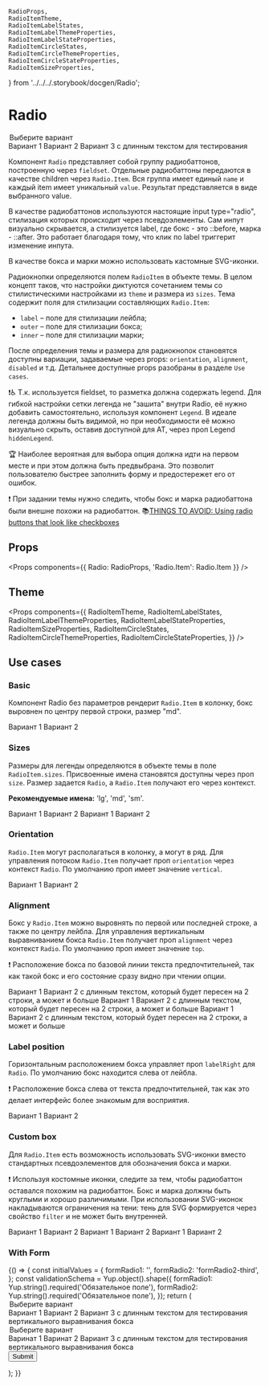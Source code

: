     RadioProps,
    RadioItemTheme,
    RadioItemLabelStates,
    RadioItemLabelThemeProperties,
    RadioItemLabelStateProperties,
    RadioItemCircleStates,
    RadioItemCircleThemeProperties,
    RadioItemCircleStateProperties,
    RadioItemSizeProperties,
} from '../../../.storybook/docgen/Radio';

<Meta title="Components / Radio" component={Radio} decorators={[centeredDecorator]} />

# Radio

<Story name="Knobs">
    <Radio
        name="radioLink"
        orientation={radios('Orientation', ['vertical', 'horizontal'], 'vertical', 'Radio props')}
        alignment={radios('Alignment', ['top', 'center', 'bottom'], 'top', 'Radio props')}
        size={radios('size', ['lg', 'md', 'sm'], 'md', 'Radio props')}
        labelRight={boolean('Label right', true, 'Radio props')}
        isOptional={boolean('Optional', true, 'Radio props')}
        defaultValue="second"
    >
        <Legend
            as="legend"
            hint="Подсказка"
            IconBefore={baseTheme.global.placeholder}
            IconAfter={baseTheme.global.placeholder}
        >
            Выберите вариант
        </Legend>
        <Radio.Item
            value="first"
            disabled={boolean('Disabled', true, 'Radio 1 props')}
            IconInner={boolean('Custom inner icon', false, 'Radio 1 props') && baseTheme.global.placeholder}
            IconOuter={boolean('Custom outer icon', false, 'Radio 1 props') && baseTheme.global.placeholder}
            __theme={
                boolean('Use custom theme', false, 'Radio props')
                    ? object('themeObj', baseTheme.components.RadioItem, 'Radio props')
                    : undefined
            }
        >
            Вариант 1
        </Radio.Item>
        <Radio.Item
            value="second"
            disabled={boolean('Disabled', false, 'Radio 2 props')}
            IconInner={boolean('Custom inner icon', false, 'Radio 2 props') && baseTheme.global.placeholder}
            IconOuter={boolean('Custom outer icon', false, 'Radio 2 props') && baseTheme.global.placeholder}
            __theme={
                boolean('Use custom theme', false, 'Radio props')
                    ? object('themeObj', baseTheme.components.RadioItem, 'Radio props')
                    : undefined
            }
        >
            Вариант 2
        </Radio.Item>
        <Radio.Item
            value="three"
            disabled={boolean('Disabled', false, 'Radio 3 props')}
            IconInner={boolean('Custom inner icon', false, 'Radio 3 props') && baseTheme.global.placeholder}
            IconOuter={boolean('Custom outer icon', false, 'Radio 3 props') && baseTheme.global.placeholder}
            css={{ maxWidth: '170px' }}
            __theme={
                boolean('Use custom theme', false, 'Radio props')
                    ? object('themeObj', baseTheme.components.RadioItem, 'Radio props')
                    : undefined
            }
        >
            Вариант 3 с длинным текстом для тестирования
        </Radio.Item>
    </Radio>
</Story>

Компонент `Radio` представляет собой группу радиобаттонов, построенную через `fieldset`. Отдельные радиобаттоны передаются в качестве children через `Radio.Item`. Вся группа имеет единый `name` и каждый item имеет уникальный `value`. Результат представляется в виде выбранного value.

В качестве радиобаттонов используются настоящие input type="radio", стилизация которых происходит через псевдоэлементы. Сам инпут визуально скрывается, а стилизуется label, где бокс - это ::before, марка - ::after. Это работает благодаря тому, что клик по label триггерит изменение инпута.

В качестве бокса и марки можно использовать кастомные SVG-иконки.

Радиокнопки определяются полем `RadioItem` в объекте темы. В целом концепт таков, что настройки диктуются сочетанием темы со стилистическими настройками из `theme` и размера из `sizes`. Тема содержит поля для стилизации составляющих `Radio.Item`:

-   `label` – поле для стилизации лейбла;
-   `outer` – поле для стилизации бокса;
-   `inner` – поле для стилизации марки;

После определения темы и размера для радиокнопок становятся доступны вариации, задаваемые через props: `orientation`, `alignment`, `disabled` и т.д. Детальнее доступные props разобраны в разделе `Use cases`.

❗️♿️ Т.к. используется fieldset, то разметка должна содержать legend. Для гибкой настройки сетки легенда не "зашита" внутри Radio, её нужно добавить самостоятельно, используя компонент `Legend`. В идеале легенда должны быть видимой, но при необходимости её можно визуально скрыть, оставив доступной для AT, через проп Legend `hiddenLegend`.

🏆 Наиболее вероятная для выбора опция должна идти на первом месте и при этом должна быть предвыбрана. Это позволит пользователю быстрее заполнить форму и предостережет его от ошибок.

❗️ При задании темы нужно следить, чтобы бокс и марка радиобаттона были внешне похожи на радиобаттон. 📚[THINGS TO AVOID: Using radio buttons that look like checkboxes](https://s3.us-west-2.amazonaws.com/secure.notion-static.com/807a0510-222e-43ed-8822-b67261a1db70/form-design-patterns.pdf?X-Amz-Algorithm=AWS4-HMAC-SHA256&X-Amz-Credential=AKIAT73L2G45O3KS52Y5%2F20200428%2Fus-west-2%2Fs3%2Faws4_request&X-Amz-Date=20200428T084900Z&X-Amz-Expires=86400&X-Amz-Signature=a1e1e66b0a1b275b4bd51a77b056944f2d496221369631d4bb394f344fd8aaf6&X-Amz-SignedHeaders=host&response-content-disposition=filename%20%3D%22PDF.pdf%22)

## Props

<Props components={{ Radio: RadioProps, 'Radio.Item': Radio.Item }} />

## Theme

<Props
    components={{
        RadioItemTheme,
        RadioItemLabelStates,
        RadioItemLabelThemeProperties,
        RadioItemLabelStateProperties,
        RadioItemSizeProperties,
        RadioItemCircleStates,
        RadioItemCircleThemeProperties,
        RadioItemCircleStateProperties,
    }}
/>

## Use cases

### Basic

Компонент Radio без параметров рендерит `Radio.Item` в колонку, бокс выровнен по центру первой строки, размер "md".

<Preview>
    <Story name="Basic">
        <Radio name="basic" defaultValue="basic-first">
            <Radio.Item value="basic-first">Вариант 1</Radio.Item>
            <Radio.Item value="basic-second">Вариант 2</Radio.Item>
        </Radio>
    </Story>
</Preview>

### Sizes

Размеры для легенды определяются в объекте темы в поле `RadioItem.sizes`. Присвоенные имена становятся доступны через проп `size`. Размер задается `Radio`, а `Radio.Item` получают его через контекст.

**Рекомендуемые имена:** 'lg', 'md', 'sm'.

<Preview>
    <Story name="Large size">
        <Radio name="large-size" size="lg" defaultValue="large-first">
            <Radio.Item value="large-first">Вариант 1</Radio.Item>
            <Radio.Item value="large-second">Вариант 2</Radio.Item>
        </Radio>
    </Story>
    <Story id="components-radio--basic" />
    <Story name="Small size">
        <Radio name="small-size" size="sm" defaultValue="small-first">
            <Radio.Item value="small-first">Вариант 1</Radio.Item>
            <Radio.Item value="small-second">Вариант 2</Radio.Item>
        </Radio>
    </Story>
</Preview>

### Orientation

`Radio.Item` могут располагаться в колонку, а могут в ряд. Для управления потоком `Radio.Item` получает проп `orientation` через контекст `Radio`. По умолчанию проп имеет значение `vertical`.

<Preview>
    <Story id="components-radio--basic" />
    <Story name="Horizontal">
        <Radio name="horizontal" orientation="horizontal" defaultValue="orientation-first">
            <Radio.Item value="orientation-first">Вариант 1</Radio.Item>
            <Radio.Item value="orientation-second">Вариант 2</Radio.Item>
        </Radio>
    </Story>
</Preview>

### Alignment

Бокс у `Radio.Item` можно выровнять по первой или последней строке, а также по центру лейбла. Для управления вертикальным выравниванием бокса `Radio.Item` получает проп `alignment` через контекст `Radio`. По умолчанию проп имеет значение `top`.

❗️ Расположение бокса по базовой линии текста предпочтительней, так как такой бокс и его состояние сразу видно при чтении опции.

<Preview>
    <Story name="Alignment top">
        <Radio name="alignment-top" css={{ maxWidth: '30vw' }} defaultValue="alignment-t-first">
            <Radio.Item value="alignment-t-first">Вариант 1</Radio.Item>
            <Radio.Item value="alignment-t-second">
                Вариант 2 с длинным текстом, который будет пересен на 2 строки, а может и больше
            </Radio.Item>
        </Radio>
    </Story>
    <Story name="Alignment center">
        <Radio name="alignment-center" alignment="center" css={{ maxWidth: '30vw' }} defaultValue="alignment-c-first">
            <Radio.Item value="alignment-c-first">Вариант 1</Radio.Item>
            <Radio.Item value="alignment-c-second">
                Вариант 2 с длинным текстом, который будет пересен на 2 строки, а может и больше
            </Radio.Item>
        </Radio>
    </Story>
    <Story name="Alignment bottom">
        <Radio name="alignment-bottom" alignment="bottom" css={{ maxWidth: '30vw' }} defaultValue="alignment-b-first">
            <Radio.Item value="alignment-b-first">Вариант 1</Radio.Item>
            <Radio.Item value="alignment-b-second">
                Вариант 2 с длинным текстом, который будет пересен на 2 строки, а может и больше
            </Radio.Item>
        </Radio>
    </Story>
</Preview>

### Label position

Горизонтальным расположением бокса управляет проп `labelRight` для `Radio`. По умолчанию бокс находится слева от лейбла.

❗️ Расположение бокса слева от текста предпочтительней, так как это делает интерфейс более знакомым для восприятия.

<Preview>
    <Story name="Label position">
        <Radio name="label-position" labelRight={false} defaultValue="label-position-first">
            <Radio.Item value="label-position-first">Вариант 1</Radio.Item>
            <Radio.Item value="label-position-second">Вариант 2</Radio.Item>
        </Radio>
    </Story>
    <Story id="components-radio--basic" />
</Preview>

### Custom box

Для `Radio.Item` есть возможность использовать SVG-иконки вместо стандартных псевдоэлементов для обозначения бокса и марки.

❗️ Используя костомные иконки, следите за тем, чтобы радиобаттон оставался похожим на радиобаттон. Бокс и марка должны быть круглыми и хорошо различимыми. При использовании SVG-иконок накладываются ограничения на тени: тень для SVG формируется через свойство `filter` и не может быть внутренней.

<Preview>
    <Story name="Custom mark">
        <Radio name="custom-mark" defaultValue="custom-mark-first">
            <Radio.Item value="custom-mark-first" IconInner={baseTheme.global.placeholder}>
                Вариант 1
            </Radio.Item>
            <Radio.Item value="custom-mark-second" IconInner={baseTheme.global.placeholder}>
                Вариант 2
            </Radio.Item>
        </Radio>
    </Story>
    <Story name="Custom box">
        <Radio name="custom-box" defaultValue="custom-box-first">
            <Radio.Item value="custom-box-first" IconOuter={baseTheme.global.placeholder}>
                Вариант 1
            </Radio.Item>
            <Radio.Item value="custom-box-second" IconOuter={baseTheme.global.placeholder}>
                Вариант 2
            </Radio.Item>
        </Radio>
    </Story>
    <Story name="Custom radio">
        <Radio name="custom-radio" defaultValue="custom-radio-first">
            <Radio.Item
                value="custom-radio-first"
                IconInner={baseTheme.global.placeholder}
                IconOuter={baseTheme.global.placeholder}
            >
                Вариант 1
            </Radio.Item>
            <Radio.Item
                value="custom-radio-second"
                IconInner={baseTheme.global.placeholder}
                IconOuter={baseTheme.global.placeholder}
            >
                Вариант 2
            </Radio.Item>
        </Radio>
    </Story>
</Preview>

### With Form

<Preview>
    <Story name="Inside Form">
        {() => {
            const initialValues = {
                formRadio1: '',
                formRadio2: 'formRadio2-third',
            };
            const validationSchema = Yup.object().shape({
                formRadio1: Yup.string().required('Обязательное поле'),
                formRadio2: Yup.string().required('Обязательное поле'),
            });
            return (
                <Form
                    initialValues={initialValues}
                    validationSchema={validationSchema}
                    onSubmit={action('Submit')}
                    style={{ width: '25vw', minWidth: '320px' }}
                    ErrorIcon={ErrorIcon}
                    SuccessIcon={SuccessIcon}
                    showSuccess={boolean('showSuccess', true, 'Form')}
                    requiredRule={radios('requiredRule', ['optional', 'mark'], 'mark', 'Form')}
                    errorPosition={radios('errorPosition', ['top', 'bottom'], 'top', 'Form')}
                >
                    <Form.Field
                        controlId="formRadio1"
                        hint="Вариант не предвыбран"
                        hintPosition={radios('Hint position', ['top', 'bottom'], 'top', 'Field 1')}
                        size={radios('size', ['lg', 'md', 'sm'], 'md', 'Field 1')}
                        validationPosition={radios(
                            'validationPosition',
                            ['labelBefore', 'labelAfter'],
                            'labelAfter',
                            'Field 1',
                        )}
                    >
                        <Radio
                            orientation={radios('Orientation', ['vertical', 'horizontal'], 'vertical', 'Radio 1')}
                            alignment={radios('Alignment', ['top', 'center', 'bottom'], 'top', 'Radio 1')}
                        >
                            <Legend
                                as="legend"
                                hiddenLegend={boolean('Hidden Legend', false, 'Legend 1')}
                                IconBefore={
                                    boolean('Legend icon before', true, 'Legend 1') && baseTheme.global.placeholder
                                }
                                IconAfter={
                                    boolean('Legend icon after', true, 'Legend 1') && baseTheme.global.placeholder
                                }
                                block={boolean('Block', false, 'Legend 1')}
                                horizontalAlignment={radios(
                                    'Horizontal align',
                                    ['left', 'center', 'right'],
                                    'left',
                                    'Legend 1',
                                )}
                            >
                                Выберите вариант
                            </Legend>
                            <Radio.Item value="formRadio1-first">Вариант 1</Radio.Item>
                            <Radio.Item value="formRadio1-second">Вариант 2</Radio.Item>
                            <Radio.Item value="formRadio1-third" disabled>
                                Вариант 3 с длинным текстом для тестирования вертикального выравнивания бокса
                            </Radio.Item>
                        </Radio>
                    </Form.Field>
                    <br />
                    <Form.Field
                        controlId="formRadio2"
                        hint="Вариант предвыбран"
                        size={radios('size', ['lg', 'md', 'sm'], 'md', 'Field 2')}
                    >
                        <Radio
                            orientation={radios('Orientation', ['vertical', 'horizontal'], 'vertical', 'Radio 2')}
                            alignment={radios('Alignment', ['top', 'center', 'bottom'], 'top', 'Radio 2')}
                        >
                            <Legend
                                as="legend"
                                hiddenLegend={boolean('Hidden Legend', false, 'Legend 2')}
                                IconBefore={
                                    boolean('Legend icon before', true, 'Legend 2') && baseTheme.global.placeholder
                                }
                                IconAfter={
                                    boolean('Legend icon after', true, 'Legend 2') && baseTheme.global.placeholder
                                }
                                block={boolean('Block', false, 'Legend 2')}
                                horizontalAlignment={radios(
                                    'Horizontal align',
                                    ['left', 'center', 'right'],
                                    'left',
                                    'Legend 2',
                                )}
                            >
                                Выберите вариант
                            </Legend>
                            <Radio.Item value="formRadio2-first">Варинат 1</Radio.Item>
                            <Radio.Item value="formRadio2-second">Варинат 2</Radio.Item>
                            <Radio.Item value="formRadio2-third" disabled>
                                Вариант 3 с длинным текстом для тестирования вертикального выравнивания бокса
                            </Radio.Item>
                        </Radio>
                    </Form.Field>
                    <br />
                    <Button type="submit">Submit</Button>
                </Form>
            );
        }}
    </Story>
</Preview>
